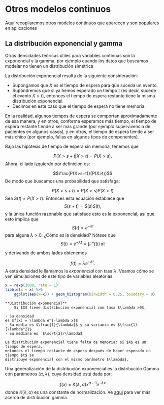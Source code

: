 # Otros modelos continuos

Aquí recopilaremos otros modelos continuos que aparecen y son populares
en aplicaciones

## La distribución exponencial y gamma

Otras densidades teóricas útiles para variables continuas son la exponencial y
la gamma, por ejemplo cuando los datos que buscamos modelar no tienen un distribución
simétrica

La distribución exponencial resulta de la siguiente consideración:

- Supongamos que $X$ es el tiempo de espera para que suceda un evento.
- Supondremos que si ya hemos esperado un tiempo t (es decir, sucede el evento
$X>t$), entonces el tiempo de espera restante tiene la misma distribución exponencial.
- Decimos en este caso que el tiempo de espera no tiene memoria.

En la realidad, algunos tiempos de espera se comportan aproximadamente de esa manera,
y en otros, conforme esperamos más tiempo, el tiempo de espera restante tiende a ser más grande (por ejemplo supervivencia de pacientes en algunos casos), y en otros, el tiempo de espera tiende a ser más chico (por ejemplo, fallas en algunos tipos de componentes).

Bajo las hipótesis de tiempo de espera sin memoria, tenemos que

$$P(X>s+t|X>t) = P(X>s).$$
Ahora, el lado izquierdo por definición es:

$$\frac{P(X>s+t)}{P(X>t)}$$
De modo que buscamos una probabilidad que satisfaga:

$$P(X>s+t) = P(X>s)P(X>t)$$
Sea $S(t) = P(X>t)$. Entonces esta ecuación establece que
$$S(s+t) = S(s)S(t),$$ 
y la única función razonable 
que satisface esto es la exponencial, así que esto implica que
$$S(t) = e^{-\lambda t}$$
para alguna $\lambda>0$. ¿Cómo es la densidad? Nótese que
$$S(t) = e^{-\lambda t} = \int_t^\infty f(t)\,dt$$
y derivando de ambos lados obtenemos

$$f(t) = \lambda e^{-\lambda t}.$$
A esta densidad le llamamos la *exponencial* con tasa $\lambda$. Veamos
cómo se ven simulaciones de este tipo de variables aleatorias

```r
x = rexp(1000, rate = 1)
tibble(x = x) %>% 
    ggplot(aes(x=x)) + geom_histogram(binwidth = 0.25, boundary = 0)
```
```block2
**Distribución exponencial**
    Si $X$ tiene distribución exponencial con tasa $\lambda >0$, 

- Su densidad
es $f(x) = \lambda e^{-lambda x}$
- Su media es $\frac{1}{\lambda}$ y su varianza es $\frac{1}{\lambda^2}$
- Su mediana es  $\sqrt{2}/\lambda$

La distribución exponencial tiene falta de memoria: si $X$ es un tiempo de espera,
entonces el tiempo restante de espera después de haber esperado un tiempo $t$ se
distribuye exponencial con el mismo parámetro $\lambda$.
```

Una generalización de la distribución exponencial es la distribución 
Gamma con parámetros $(\alpha, \lambda)$,
cuya densidad está dada por:

$$f(x) = K(\lambda, \alpha) x^{\alpha -1} e^{-\lambda x}$$
donde $K(\lambda, \alpha)$ es una constante de normalización. Ve [aqui](https://en.wikipedia.org/wiki/Gamma_distribution) para ver más acerca
de distribución gamma.
